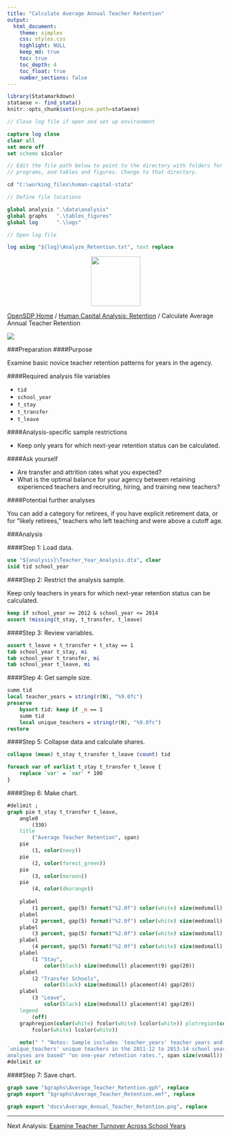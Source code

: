 ```yaml
---
title: "Calculate Average Annual Teacher Retention"
output: 
  html_document:
    theme: simplex
    css: styles.css
    highlight: NULL
    keep_md: true
    toc: true
    toc_depth: 4
    toc_float: true
    number_sections: false
---
```



```r
library(Statamarkdown)
stataexe <- find_stata()
knitr::opts_chunk$set(engine.path=stataexe)
```

```stata
// Close log file if open and set up environment

capture log close
clear all
set more off
set scheme s1color

// Edit the file path below to point to the directory with folders for data, logs,
// programs, and tables and figures. Change to that directory.

cd "C:\working_files\human-capital-stata"

// Define file locations

global analysis ".\data\analysis"
global graphs 	".\tables_figures"
global log 		".\logs"

// Open log file

log using "${log}\Analyze_Retention.txt", text replace

```

<div class="navbar navbar-default navbar-fixed-top" id="logo">
<div class="container">
<img src="OpenSDP-Banner_crimson.jpg" style="display: block; margin: 0 auto; height: 115px;">
</div>
</div>

[OpenSDP Home](http://opensdp.github.io) / [Human Capital Analysis: Retention](Human_Capital_Analysis_Retention.html) / Calculate Average Annual Teacher Retention

![](Average_Annual_Teacher_Retention.png)

###Preparation
####Purpose

Examine basic novice teacher retention patterns for years in the agency.

####Required analysis file variables

 - `tid`
 - `school_year`
 - `t_stay`
 - `t_transfer`
 - `t_leave`


####Analysis-specific sample restrictions

 - Keep only years for which next-year retention status can be calculated.


####Ask yourself

 - Are transfer and attrition rates what you expected?
 - What is the optimal balance for your agency between retaining experienced teachers and recruiting, hiring, and training new teachers?


####Potential further analyses

You can add a category for retirees, if you have explicit retirement data, or for "likely retirees," teachers who left teaching and were above a cutoff age.

###Analysis

####Step 1: Load data.

```stata
use "${analysis}\Teacher_Year_Analysis.dta", clear
isid tid school_year
```


####Step 2: Restrict the analysis sample.

Keep only teachers in years for which next-year retention status can be calculated.

```stata
keep if school_year >= 2012 & school_year <= 2014 
assert !missing(t_stay, t_transfer, t_leave)
```


####Step 3: Review variables.

```stata
assert t_leave + t_transfer + t_stay == 1
tab school_year t_stay, mi
tab school_year t_transfer, mi
tab school_year t_leave, mi
```


####Step 4: Get sample size.

```stata
summ tid
local teacher_years = string(r(N), "%9.0fc")
preserve
	bysort tid: keep if _n == 1
	summ tid
	local unique_teachers = string(r(N), "%9.0fc")
restore
```


####Step 5: Collapse data and calculate shares.

```stata
collapse (mean) t_stay t_transfer t_leave (count) tid

foreach var of varlist t_stay t_transfer t_leave {
	replace `var' = `var' * 100
}
```


####Step 6: Make chart.

```stata
#delimit ;
graph pie t_stay t_transfer t_leave, 
	angle0
		(330) 
	title
		("Average Teacher Retention", span) 
	pie
		(1, color(navy)) 
	pie
		(2, color(forest_green)) 
	pie
		(3, color(maroon)) 		
	pie 
		(4, color(dkorange))
	
	plabel
		(1 percent, gap(5) format("%2.0f") color(white) size(medsmall) placement(3)) 
	plabel
		(2 percent, gap(5) format("%2.0f") color(white) size(medsmall) placement(0)) 
	plabel
		(3 percent, gap(5) format("%2.0f") color(white) size(medsmall) placement(3)) 
	plabel
		(4 percent, gap(5) format("%2.0f") color(white) size(medsmall) placement(3)) 
	plabel
		(1 "Stay", 
			color(black) size(medsmall) placement(9) gap(20))  
	plabel
		(2 "Transfer Schools", 
			color(black) size(medsmall) placement(4) gap(20))  
	plabel
		(3 "Leave",
			color(black) size(medsmall) placement(4) gap(20)) 
	legend
		(off) 
	graphregion(color(white) fcolor(white) lcolor(white)) plotregion(color(white) 
		fcolor(white) lcolor(white))
		
	note(" " "Notes: Sample includes `teacher_years' teacher years and
`unique_teachers' unique teachers in the 2011-12 to 2013-14 school years. Retention
analyses are based" "on one-year retention rates.", span size(vsmall)) ; 
#delimit cr
```


####Step 7: Save chart.

```stata
graph save "$graphs\Average_Teacher_Retention.gph", replace
graph export "$graphs\Average_Teacher_Retention.emf", replace
```
```stata
graph export "docs\Average_Annual_Teacher_Retention.png", replace
```

---

Next Analysis: [Examine Teacher Turnover Across School Years](Teacher_Turnover_by_School_Year.html)
